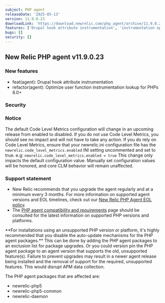 ```yaml
---
subject: PHP agent
releaseDate: '2025-05-13'
version: 11.9.0.23
downloadLink: 'https://download.newrelic.com/php_agent/archive/11.9.0.23'
features: ['Drupal hook attribute instrumentation', 'instrumentation optimization']
bugs: []
security: []
---
```


## New Relic PHP agent v11.9.0.23

### New features

* feat(agent): Drupal hook attribute instrumentation
* refactor(agent): Optimize user function instrumentation lookup for PHPs 8.0+

### Security

### Notice

The default Code Level Metrics configuration will change in an upcoming release from enabled to disabled. 
If you do not use Code Level Metrics, you should see no impact and will not have to take any action. 
If you do rely on Code Level Metrics, ensure that your newrelic.ini configuration file has the 
`newrelic.code_level_metrics.enabled` INI setting uncommented and set to true.
e.g:
`newrelic.code_level_metrics.enabled = true`
This change only impacts the default configuration value. Manually set configuration values will be honored, and core CLM behavior will remain unaffected.

### Support statement

* New Relic recommends that you upgrade the agent regularly and at a minimum every 3 months. For more information on supported agent versions and EOL timelines, check out our [New Relic PHP Agent EOL policy](https://docs.newrelic.com/docs/apm/agents/php-agent/getting-started/php-agent-eol-policy/).
* The [PHP agent compatibility and requirements](https://docs.newrelic.com/docs/apm/agents/php-agent/getting-started/php-agent-compatibility-requirements/) page should be consulted for the latest information on supported PHP versions and platforms.

<Callout variant="important">
  **For installations using an unsupported PHP version or platform, it's highly recommended that you disable the auto-update mechanisms for the PHP agent packages.** This can be done by adding the PHP agent packages to an exclusion list for package upgrades. Or you could version pin the PHP agent package to an agent version that supports the old, unsupported feature(s). Failure to prevent upgrades may result in a newer agent release being installed and the removal of support for the required, unsupported features. This would disrupt APM data collection.

  The PHP agent packages that are affected are:

  * newrelic-php5
  * newrelic-php5-common
  * newrelic-daemon
</Callout>
